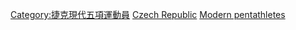 [[Category:捷克現代五項運動員|Category:捷克現代五項運動員]]
[[Category:各國奧運現代五項運動員|Czech Republic]]
[[Category:捷克夏季奧運運動員|Modern pentathletes]]